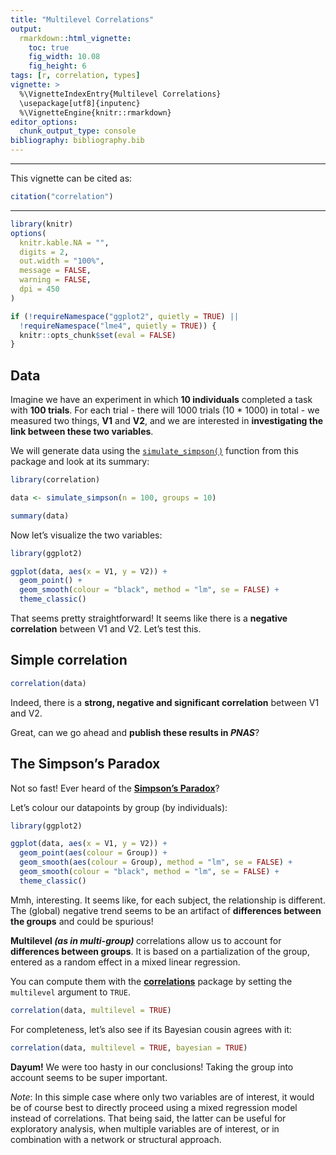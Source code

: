 ```yaml
---
title: "Multilevel Correlations"
output:
  rmarkdown::html_vignette:
    toc: true
    fig_width: 10.08
    fig_height: 6
tags: [r, correlation, types]
vignette: >
  %\VignetteIndexEntry{Multilevel Correlations}
  \usepackage[utf8]{inputenc}
  %\VignetteEngine{knitr::rmarkdown}
editor_options: 
  chunk_output_type: console
bibliography: bibliography.bib
---
```


---

This vignette can be cited as:

```r
citation("correlation")
```

---

```r
library(knitr)
options(
  knitr.kable.NA = "",
  digits = 2,
  out.width = "100%",
  message = FALSE,
  warning = FALSE,
  dpi = 450
)

if (!requireNamespace("ggplot2", quietly = TRUE) ||
  !requireNamespace("lme4", quietly = TRUE)) {
  knitr::opts_chunk$set(eval = FALSE)
}
```

## Data

Imagine we have an experiment in which **10 individuals** completed a task with
**100 trials**. For each trial - there will 1000 trials (10 * 1000) in total -
we measured two things, **V1** and **V2**, and we are interested in
**investigating the link between these two variables**.

We will generate data using the
[`simulate_simpson()`](https://easystats.github.io/bayestestR/reference/simulate_simpson.html)
function from this package and look at its summary:

```r
library(correlation)

data <- simulate_simpson(n = 100, groups = 10)

summary(data)
```

Now let's visualize the two variables:

```r
library(ggplot2)

ggplot(data, aes(x = V1, y = V2)) +
  geom_point() +
  geom_smooth(colour = "black", method = "lm", se = FALSE) +
  theme_classic()
```

That seems pretty straightforward! It seems like there is a **negative
correlation** between V1 and V2. Let's test this.

## Simple correlation

```r
correlation(data)
```

Indeed, there is  a **strong, negative and significant correlation** between V1
and V2.

Great, can we go ahead and **publish these results in _PNAS_**?

## The Simpson's Paradox

Not so fast! Ever heard of the [**Simpson's Paradox**](https://en.wikipedia.org/wiki/Simpson%27s_paradox)?

Let's colour our datapoints by group (by individuals):

```r
library(ggplot2)

ggplot(data, aes(x = V1, y = V2)) +
  geom_point(aes(colour = Group)) +
  geom_smooth(aes(colour = Group), method = "lm", se = FALSE) +
  geom_smooth(colour = "black", method = "lm", se = FALSE) +
  theme_classic()
```

Mmh, interesting. It seems like, for each subject, the relationship is
different. The (global) negative trend seems to be an artifact of **differences between the groups** and could be spurious!

**Multilevel *(as in multi-group)* ** correlations allow us to account for
**differences between groups**. It is based on a partialization of the group,
entered as a random effect in a mixed linear regression.

You can compute them with the
[**correlations**](https://github.com/easystats/correlation) package by setting
the `multilevel` argument to `TRUE`.

```r
correlation(data, multilevel = TRUE)
```

For completeness, let's also see if its Bayesian cousin agrees with it:

```r
correlation(data, multilevel = TRUE, bayesian = TRUE)
```

**Dayum!** 
We were too hasty in our conclusions! Taking the group into account
seems to be super important.

_Note_: In this simple case where only two variables are of interest, it would be
of course best to directly proceed using a mixed regression model instead of
correlations. That being said, the latter can be useful for exploratory
analysis, when multiple variables are of interest, or in combination with a
network or structural approach.
